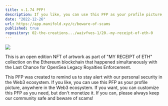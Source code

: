 ```yaml
---
title: v.1.74 PFP!
description: If you like, you can use this PFP as your profile picture, anywhere in the Web3 ecosystem. If you want, you can customize this PFP as you need, but don't monetize it.
date: "2022-12-26"
url: https://app.manifold.xyz/c/beware-of-scams
published: true
repository: 02-the-creations.../waivfves-1/20.-my-receipt-of-eth-0
---
```


[![](/1.74-com.gif)](/1.74-com.gif)

This is an open edition NFT of artwork as part of "MY RECEIPT of ETH" collection on the Ethereum blockchain that happened simultaneously with the Last Chance for OpenSea Legacy Royalties Enforcement.   
   
This PFP was created to remind us to stay alert with our personal security in the Web3 ecosystem. If you like, you can use this PFP as your profile picture, anywhere in the Web3 ecosystem. If you want, you can customize this PFP as you need, but don't monetize it. If you can, please always keep our community safe and beware of scams!